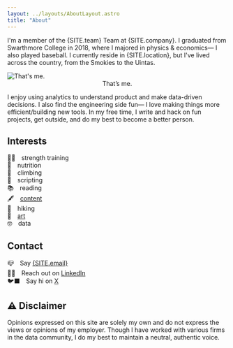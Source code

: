 ```yaml
---
layout: ../layouts/AboutLayout.astro
title: "About"
---
```



I'm a member of the {SITE.team} Team at {SITE.company}. I graduated from Swarthmore College in 2018, where I majored in physics & economics— I also played baseball. I currently reside in {SITE.location}, but I've lived across the country, from the Smokies to the Uintas.

<div>
  <img src="/assets/golden_wall.png" class="mx-auto sm:w-1/2" alt="That's me.">
    <figcaption>
      <center>That’s me.</center>
    </figcaption>
  </img>
</div>

I enjoy using analytics to understand product and make data-driven decisions. I also find the engineering side fun— I love making things more efficient/building new tools. In my free time, I write and hack on fun projects, get outside, and do my best to become a better person.

## Interests

🏋️‍♀️&emsp;strength training \
🥙&emsp;nutrition \
🧗&emsp;climbing \
👾&emsp;scripting \
📚&emsp;reading \
🖋️&emsp;[content](/content) \
🥾&emsp;hiking \
🌸&emsp;[art](/art) \
🤓&emsp;data

## Contact

📪&emsp;Say <a href={mailTo}>{SITE.email}</a>\
👨‍💼&emsp;Reach out on <a href={SITE.linkedin}>LinkedIn</a>\
🐦‍⬛&emsp;Say hi on <a href={SITE.twitter}>X</a>

## ⚠️ Disclaimer

Opinions expressed on this site are solely my own and do not express the views or opinions of my employer. Though I have worked with various firms in the data community, I do my best to maintain a neutral, authentic voice.
